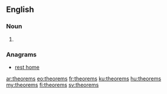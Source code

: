 ==English==

===Noun===
{{head|en|noun plural form}}

# {{plural of|theorem|lang=en}}

===Anagrams===
* [[rest home#English|rest home]]

[[ar:theorems]]
[[eo:theorems]]
[[fr:theorems]]
[[ku:theorems]]
[[hu:theorems]]
[[my:theorems]]
[[fi:theorems]]
[[sv:theorems]]
